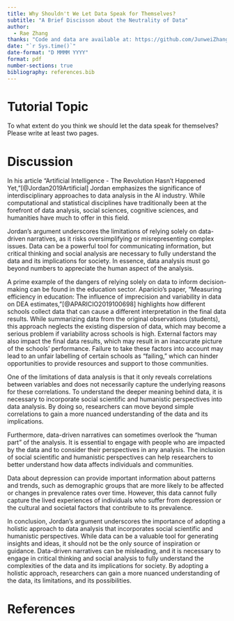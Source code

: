 ```yaml
---
title: Why Shouldn't We Let Data Speak for Themselves? 
subtitle: "A Brief Discisson about the Neutrality of Data"
author: 
  - Rae Zhang
thanks: "Code and data are available at: https://github.com/JunweiZhang130/Why-we-should-not-let-the-data-speak-for-themselves-.git"
date: "`r Sys.time()`"
date-format: "D MMMM YYYY"
format: pdf
number-sections: true
bibliography: references.bib
---
```


\newpage
# Tutorial Topic

To what extent do you think we should let the data speak for themselves? Please write at least two pages.


# Discussion

In his article "Artificial Intelligence - The Revolution Hasn't Happened Yet,"[@Jordan2019Artificial] Jordan emphasizes the significance of interdisciplinary approaches to data analysis in the AI industry. While computational and statistical disciplines have traditionally been at the forefront of data analysis, social sciences, cognitive sciences, and humanities have much to offer in this field.

Jordan's argument underscores the limitations of relying solely on data-driven narratives, as it risks oversimplifying or misrepresenting complex issues. Data can be a powerful tool for communicating information, but critical thinking and social analysis are necessary to fully understand the data and its implications for society. In essence, data analysis must go beyond numbers to appreciate the human aspect of the analysis.

A prime example of the dangers of relying solely on data to inform decision-making can be found in the education sector. Aparicio's paper, "Measuring efficiency in education: The influence of imprecision and variability in data on DEA estimates,"[@APARICIO2019100698] highlights how different schools collect data that can cause a different interpretation in the final data results. While summarizing data from the original observations (students), this approach neglects the existing dispersion of data, which may become a serious problem if variability across schools is high. External factors may also impact the final data results, which may result in an inaccurate picture of the schools' performance. Failure to take these factors into account may lead to an unfair labelling of certain schools as "failing," which can hinder opportunities to provide resources and support to those communities.

One of the limitations of data analysis is that it only reveals correlations between variables and does not necessarily capture the underlying reasons for these correlations. To understand the deeper meaning behind data, it is necessary to incorporate social scientific and humanistic perspectives into data analysis. By doing so, researchers can move beyond simple correlations to gain a more nuanced understanding of the data and its implications.

Furthermore, data-driven narratives can sometimes overlook the "human part" of the analysis. It is essential to engage with people who are impacted by the data and to consider their perspectives in any analysis. The inclusion of social scientific and humanistic perspectives can help researchers to better understand how data affects individuals and communities.

Data about depression can provide important information about patterns and trends, such as demographic groups that are more likely to be affected or changes in prevalence rates over time. However, this data cannot fully capture the lived experiences of individuals who suffer from depression or the cultural and societal factors that contribute to its prevalence.

In conclusion, Jordan's argument underscores the importance of adopting a holistic approach to data analysis that incorporates social scientific and humanistic perspectives. While data can be a valuable tool for generating insights and ideas, it should not be the only source of inspiration or guidance. Data-driven narratives can be misleading, and it is necessary to engage in critical thinking and social analysis to fully understand the complexities of the data and its implications for society. By adopting a holistic approach, researchers can gain a more nuanced understanding of the data, its limitations, and its possibilities.

\newpage


# References


